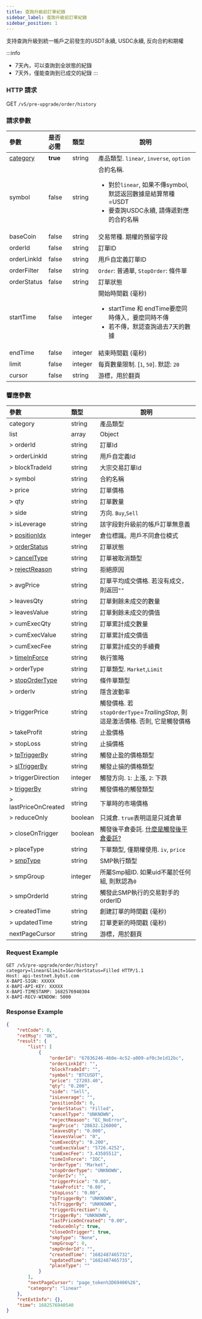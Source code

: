 ```yaml
---
title: 查詢升級前訂單紀錄
sidebar_label: 查詢升級前訂單紀錄
sidebar_position: 1
---
```


支持查詢升級到統一帳戶之前發生的USDT永續, USDC永續, 反向合約和期權

:::info
* 7天內，可以查詢到全狀態的紀錄
* 7天外，僅能查詢到已成交的紀錄
:::

### HTTP 請求
GET `/v5/pre-upgrade/order/history`

### 請求參數
| 參數 | 是否必需 | 類型 | 說明|
|:----- |:-------|:-----|------ |
|[category](../enum#category) |**true** |string |產品類型. `linear`, `inverse`, `option` |
|symbol |false |string |合約名稱. <ul><li>對於`linear`, 如果不傳symbol, 默認返回數據是結算幣種=USDT</li><li>要查詢USDC永續, 請傳遞對應的合約名稱</li></ul>|
|baseCoin |false |string |交易幣種. 期權的預留字段|
|orderId |false |string |訂單ID |
|orderLinkId |false |string |用戶自定義訂單ID |
|orderFilter |false |string |`Order`: 普通單, `StopOrder`: 條件單|
|orderStatus |false |string |訂單狀態 |
|startTime |false |integer |開始時間戳 (毫秒) <ul><li>startTime 和 endTime要麼同時傳入，要麼同時不傳</li><li>若不傳，默認查詢過去7天的數據</li></ul>|
|endTime |false |integer |結束時間戳 (毫秒)|
|limit |false |integer |每頁數量限制. [`1`, `50`]. 默認: `20`|
|cursor |false |string |游標，用於翻頁|

### 響應參數
| 參數 | 類型 | 說明|
|:----- |:-----|------ |
|category |string |產品類型 |
|list |array |Object |
|> orderId  |string |訂單Id |
|> orderLinkId |string |用戶自定義Id |
|> blockTradeId  |string |大宗交易訂單Id |
|> symbol |string |合約名稱 |
|> price |string |訂單價格 |
|> qty |string |訂單數量 |
|> side |string |方向. `Buy`,`Sell`|
|> isLeverage |string |該字段對升級前的帳戶訂單無意義|
|> [positionIdx](../enum#positionidx) |integer |倉位標識。用戶不同倉位模式|
|> [orderStatus](../enum#orderstatus) |string |訂單狀態 |
|> [cancelType](../enum#canceltype) |string |訂單被取消類型 |
|> [rejectReason](../enum#rejectreason) |string |拒絕原因 |
|> avgPrice |string |訂單平均成交價格. 若沒有成交，則返回`""` |
|> leavesQty |string |訂單剩餘未成交的數量|
|> leavesValue |string |訂單剩餘未成交的價值 |
|> cumExecQty |string |訂單累計成交數量 |
|> cumExecValue |string |訂單累計成交價值 |
|> cumExecFee |string |訂單累計成交的手續費 |
|> [timeInForce](../enum#timeinforce) |string |執行策略 |
|> orderType |string |訂單類型. `Market`,`Limit` |
|> [stopOrderType](../enum#stopordertype) |string |條件單類型 |
|> orderIv |string |隱含波動率 |
|> triggerPrice |string |觸發價格. 若`stopOrderType`=_TrailingStop_, 則這是激活價格. 否則, 它是觸發價格 |
|> takeProfit |string |止盈價格 |
|> stopLoss |string |止損價格 |
|> [tpTriggerBy](../enum#triggerby) |string |觸發止盈的價格類型 |
|> [slTriggerBy](../enum#triggerby) |string |觸發止損的價格類型 |
|> triggerDirection |integer |觸發方向. `1`: 上漲, `2`: 下跌 |
|> [triggerBy](../enum#triggerby) |string |觸發價格的觸發類型 |
|> lastPriceOnCreated |string |下單時的市場價格 |
|> reduceOnly |boolean |只減倉. `true`表明這是只減倉單 |
|> closeOnTrigger |boolean |觸發後平倉委託. <a href="https://www.bybit.com/zh-TW/help-center/bybitHC_Article?language=zh_TW&id=000001050">什麼是觸發後平倉委託?</a> |
|> placeType |string |下單類型, 僅期權使用. `iv`, `price`|
|> [smpType](../enum#smptype) |string |SMP執行類型|
|> smpGroup |integer |所屬Smp組ID. 如果uid不屬於任何組, 則默認為`0` |
|> smpOrderId |string |觸發此SMP執行的交易對手的 orderID|
|> createdTime |string |創建訂單的時間戳 (毫秒) |
|> updatedTime |string |訂單更新的時間戳 (毫秒) |
|nextPageCursor |string |游標，用於翻頁 |

### Request Example

```http
GET /v5/pre-upgrade/order/history?category=linear&limit=1&orderStatus=Filled HTTP/1.1
Host: api-testnet.bybit.com
X-BAPI-SIGN: XXXXX
X-BAPI-API-KEY: XXXXX
X-BAPI-TIMESTAMP: 1682576940304
X-BAPI-RECV-WINDOW: 5000
```

### Response Example

```json
{
    "retCode": 0,
    "retMsg": "OK",
    "result": {
        "list": [
            {
                "orderId": "67836246-460e-4c52-a009-af0c3e1d12bc",
                "orderLinkId": "",
                "blockTradeId": "",
                "symbol": "BTCUSDT",
                "price": "27203.40",
                "qty": "0.200",
                "side": "Sell",
                "isLeverage": "",
                "positionIdx": 0,
                "orderStatus": "Filled",
                "cancelType": "UNKNOWN",
                "rejectReason": "EC_NoError",
                "avgPrice": "28632.126000",
                "leavesQty": "0.000",
                "leavesValue": "0",
                "cumExecQty": "0.200",
                "cumExecValue": "5726.4252",
                "cumExecFee": "3.43585512",
                "timeInForce": "IOC",
                "orderType": "Market",
                "stopOrderType": "UNKNOWN",
                "orderIv": "",
                "triggerPrice": "0.00",
                "takeProfit": "0.00",
                "stopLoss": "0.00",
                "tpTriggerBy": "UNKNOWN",
                "slTriggerBy": "UNKNOWN",
                "triggerDirection": 0,
                "triggerBy": "UNKNOWN",
                "lastPriceOnCreated": "0.00",
                "reduceOnly": true,
                "closeOnTrigger": true,
                "smpType": "None",
                "smpGroup": 0,
                "smpOrderId": "",
                "createdTime": "1682487465732",
                "updatedTime": "1682487465735",
                "placeType": ""
            }
        ],
        "nextPageCursor": "page_token%3D69406%26",
        "category": "linear"
    },
    "retExtInfo": {},
    "time": 1682576940540
}
```
